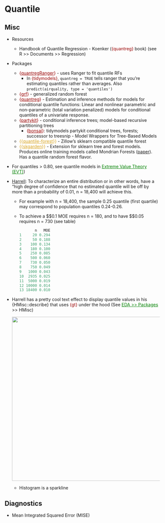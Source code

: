 # Quantile {#sec-reg-quant .unnumbered}

## Misc {#sec-reg-quant-misc .unnumbered}

-   Resources

    -   Handbook of Quantile Regression - Koenker ([{quantreg}]{style="color: #990000"} book) (see R \>\> Documents \>\> Regression)

-   Packages

    -   [{]{style="color: #990000"}[quantregRanger](https://cran.r-project.org/web/packages/quantregRanger/quantregRanger.pdf){style="color: #990000"}[}]{style="color: #990000"} - uses Ranger to fit quantile RFs
        -   In [{tidymodels}]{style="color: #990000"}, `quantreg = TRUE` tells ranger that you're estimating quantiles rather than averages. Also `predict(airquality, type = 'quantiles')`
    -   [{]{style="color: #990000"}[grf](https://grf-labs.github.io/grf/reference/quantile_forest.html){style="color: #990000"}[}]{style="color: #990000"} - generalized random forest
    -   [{]{style="color: #990000"}[quantreg](https://cran.r-project.org/web/packages/quantreg/index.html){style="color: #990000"}[}]{style="color: #990000"} - Estimation and inference methods for models for conditional quantile functions: Linear and nonlinear parametric and non-parametric (total variation penalized) models for conditional quantiles of a univariate response.
    -   [{]{style="color: #990000"}[partykit](https://cran.r-project.org/web/packages/partykit/index.html){style="color: #990000"}[}]{style="color: #990000"} - conditional inference trees; model-based recursive partitioning trees
        -   [{]{style="color: #990000"}[bonsai](https://bonsai.tidymodels.org/){style="color: #990000"}[}]{style="color: #990000"}: tidymodels partykit conditional trees, forests; successor to treesnip - Model Wrappers for Tree-Based Models
    -   [{{]{style="color: goldenrod"}[quantile-forest](https://github.com/zillow/quantile-forest){style="color: goldenrod"}[}}]{style="color: goldenrod"} - Zillow's sklearn compatible quantile forest
    -   [{{]{style="color: goldenrod"}[skgarden](https://scikit-garden.github.io/examples/QuantileRegressionForests/){style="color: goldenrod"}[}}]{style="color: goldenrod"} - Extension for sklearn tree and forest models. Produces online training models called Mondrian Forests ([paper](https://arxiv.org/abs/1406.2673)). Has a quantile random forest flavor.

-   For quantiles \> 0.80, see quantile models in [Extreme Value Theory (EVT)](extreme-value-theory-(evt).qmd#sec-evt){style="color: green"})

-   [Harrell](http://hbiostat.org/bbr/nonpar.html#sec-nonpar-ecdf): To characterize an entire distribution or in other words, have a "high degree of confidence that no estimated quantile will be off by more than a probability of 0.01, n = 18,400 will achieve this.

    -   For example with n = 18,400, the sample 0.25 quantile (first quartile) may correspond to population quantiles 0.24-0.26.

    -   To achieve a \$\pm\$0.1 MOE requires n = 180, and to have \$\pm\$0.05 requires n = 730 (see table)

        ``` r
               n   MOE
        1     20 0.294
        2     50 0.188
        3    100 0.134
        4    180 0.100
        5    250 0.085
        6    500 0.060
        7    730 0.050
        8    750 0.049
        9   1000 0.043
        10  2935 0.025
        11  5000 0.019
        12 10000 0.014
        13 18400 0.010
        ```

-   Harrell has a pretty cool text effect to display quantile values in his {HMisc::describe} that uses [{gt}]{style="color: #990000"} under the hood (See [EDA \>\> Packages](eda-general.qmd#sec-eda-gen-pkgs){style="color: green"} \>\> HMisc)

    ![](./_resources/Regression,_Quantile.resources/Screenshot%20(1434).png){width="532"}

    -   Histogram is a sparkline

## Diagnostics {#sec-reg-quant-diag .unnumbered}

-   Mean Integrated Squared Error (MISE)
